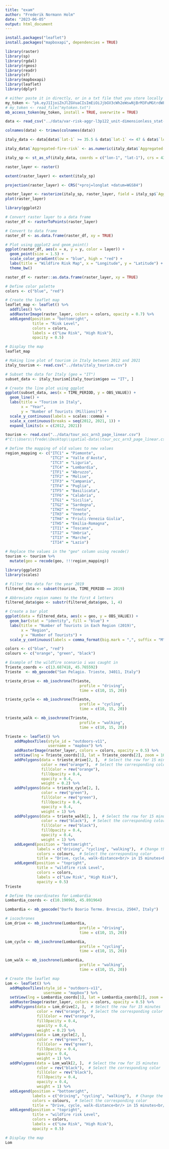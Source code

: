 ```yaml
---
title: "exam"
author: "Frederik Normann Holm"
date: "2023-06-05"
output: html_document
---
```




```r
install.packages("leaflet")
install.packages("mapboxapi", dependencies = TRUE)
```

```r
library(raster)
library(sp)
library(rgdal)
library(rgeos)
library(readr)
library(sf)
library(mapboxapi)
library(leaflet)
library(dplyr)
```

```r
# either paste it in directly, or in a txt file that you store locally and "ignore"
my_token <- "pk.eyJ1IjoiZnJlZGVuaCIsImEiOiJjbGV3cWh2eWswNjBrM3FuMGtrdWF3ejRxIn0.HnZxRawLqROSoooxNZCztA"
# my_token <- read_file("mytoken.txt")
mb_access_token(my_token, install = TRUE, overwrite = TRUE)
```


```r
data <- read_csv("../data/var-risk-aggr-l3p122_unit-dimensionless_stat-rank_class3-3.csv")

colnames(data) <- trimws(colnames(data))

italy_data <- data[data$`lat-1` >= 35.5 & data$`lat-1` <= 47 & data$`lon-1` >= 6 & data$`lon-1` <= 18 & !is.na(data$`Aggregated-fire-risk`), ]

italy_data$`Aggregated-fire-risk` <- as.numeric(italy_data$`Aggregated-fire-risk`)

italy_sp <- st_as_sf(italy_data, coords = c("lon-1", "lat-1"), crs = 4326)

raster_layer <- raster()

extent(raster_layer) <- extent(italy_sp)

projection(raster_layer) <- CRS("+proj=longlat +datum=WGS84")

raster_layer <- rasterize(italy_sp, raster_layer, field = italy_sp$`Aggregated-fire-risk`, na.rm = TRUE)
plot(raster_layer)
```

```r
library(ggplot2)

# Convert raster layer to a data frame
raster_df <- rasterToPoints(raster_layer)

# Convert to data frame
raster_df <- as.data.frame(raster_df, xy = TRUE)

# Plot using ggplot2 and geom_point()
ggplot(raster_df, aes(x = x, y = y, color = layer)) +
  geom_point(size = 1.5) +
  scale_color_gradient(low = "blue", high = "red") +
  labs(title = "Wildfire Risk Map", x = "Longitude", y = "Latitude") +
  theme_bw()
```

```r
raster_df <- raster::as.data.frame(raster_layer, xy = TRUE)

# Define color palette
colors <- c("blue", "red")

# Create the leaflet map
leaflet_map <- leaflet() %>%
  addTiles() %>%
  addRasterImage(raster_layer, colors = colors, opacity = 0.7) %>%
  addLegend(position = "bottomright",
            title = "Risk Level",
            colors = colors,
            labels = c("Low Risk", "High Risk"),
            opacity = 0.5)

# Display the map
leaflet_map
```
```r
# Making line plot of tourism in Italy between 2012 and 2021
italy_tourism <- read.csv("../data/italy_tourism.csv")

# Subset the data for Italy (geo = "IT")
subset_data <- italy_tourism[italy_tourism$geo == "IT", ]

# Create the line plot using ggplot
ggplot(subset_data, aes(x = TIME_PERIOD, y = OBS_VALUE)) +
  geom_line() +
  labs(title = "Tourism in Italy",
       x = "Year",
       y = "Number of Tourists (Millions)") +
  scale_y_continuous(labels = scales::comma) +
  scale_x_continuous(breaks = seq(2012, 2021, 1)) +
  expand_limits(x = c(2012, 2021))


```


```r
tourism <- read.csv("../data/tour_occ_arn3_page_linear.csv")
#"C:\\Users\\frede\\Desktop\\spatial-data\\tour_occ_arn3_page_linear.csv"

# Define the mapping of old values to new values
region_mapping <- c("ITC1" = "Piemonte",
                    "ITC2" = "Valle d'Aosta",
                    "ITC3" = "Liguria",
                    "ITC4" = "Lombardia",
                    "ITF1" = "Abruzzo",
                    "ITF2" = "Molise",
                    "ITF3" = "Campania",
                    "ITF4" = "Puglia",
                    "ITF5" = "Basilicata",
                    "ITF6" = "Calabria",
                    "ITG1" = "Sicilia",
                    "ITG2" = "Sardegna",
                    "ITH2" = "Trento",
                    "ITH3" = "Veneto",
                    "ITH4" = "Friuli-Venezia Giulia",
                    "ITH5" = "Emilia-Romagna",
                    "ITI1" = "Toscana",
                    "ITI2" = "Umbria",
                    "ITI3" = "Marche",
                    "ITI4" = "Lazio")
                    
# Replace the values in the "geo" column using recode()
tourism <- tourism %>%
  mutate(geo = recode(geo, !!!region_mapping))
```

```r
library(ggplot2)
library(scales)

# Filter the data for the year 2019
filtered_data <- subset(tourism, TIME_PERIOD == 2019)

# Abbreviate region names to the first 4 letters
filtered_data$geo <- substr(filtered_data$geo, 1, 4)

# Create a bar plot
ggplot(data = filtered_data, aes(x = geo, y = OBS_VALUE)) +
  geom_bar(stat = "identity", fill = "blue") +
  labs(title = "Number of Tourists in Each Region (2019)",
       x = "Region",
       y = "Number of Tourists") +
  scale_y_continuous(labels = comma_format(big.mark = ",", suffix = "M"))
```
```r
colors <- c("blue", "red")
colours <- c("orange", "green", "black")
```

```r
# Example of the wildfire scenario i was caught in
Trieste_coords <- c(13.687418, 45.765592)
Trieste  <- mb_geocode("San Pelagio. Trieste, 34011, Italy")

trieste_drive <- mb_isochrone(Trieste,
                                 profile = "driving",
                                 time = c(10, 15, 20))

trieste_cycle <- mb_isochrone(Trieste,
                                 profile = "cycling",
                                 time = c(10, 15, 20))

trieste_walk <- mb_isochrone(Trieste,
                                 profile = "walking",
                                 time = c(10, 15, 20))

Trieste <- leaflet() %>%
    addMapboxTiles(style_id = "outdoors-v11",
                   username = "mapbox") %>%
    addRasterImage(raster_layer, colors = colors, opacity = 0.5) %>%
    setView(lng = Trieste_coords[1], lat = Trieste_coords[2], zoom = 10.5) %>%
    addPolygons(data = trieste_drive[2, ],  # Select the row for 15 minutes
                color = rev("orange"),  # Select the corresponding color
                fillColor = rev("orange"),
                fillOpacity = 0.4,
                opacity = 0.4,
                weight = 0.2) %>%
    addPolygons(data = trieste_cycle[2, ], 
                color = rev("green"),
                fillColor = rev("green"),
                fillOpacity = 0.4, 
                opacity = 0.4, 
                weight = 1) %>%
    addPolygons(data = trieste_walk[2, ],  # Select the row for 15 minutes
                color = rev("black"),  # Select the corresponding color
                fillColor = rev("black"),
                fillOpacity = 0.4,
                opacity = 0.4,
                weight = 1) %>%
    addLegend(position = "bottomright",
              labels = c("driving", "cycling", "walking"),  # Change the label to 15
              colors = colours,  # Select the corresponding color
              title = "Drive, cycle, walk-distance<br/> in 15 minutes<br/> from high risk location<br/> San Pelagio") %>%
    addLegend(position = "topright",
              title = "wildfire risk Level",
              colors = colors,
              labels = c("Low Risk", "High Risk"),
              opacity = 0.5)
Trieste
```


```r
# Define the coordinates for Lombardia
Lombardia_coords <- c(10.190965, 45.891964)

Lombardia <- mb_geocode("Darfo Boario Terme. Brescia, 25047, Italy")

# iscochrones
Lom_drive <- mb_isochrone(Lombardia,
                                 profile = "driving",
                                 time = c(10, 15, 20))

Lom_cycle <- mb_isochrone(Lombardia,
                                 profile = "cycling",
                                 time = c(10, 15, 20))

Lom_walk <- mb_isochrone(Lombardia,
                                 profile = "walking",
                                 time = c(10, 15, 20))

# Create the leaflet map
Lom <- leaflet() %>%
  addMapboxTiles(style_id = "outdoors-v11",
                 username = "mapbox") %>%
  setView(lng = Lombardia_coords[1], lat = Lombardia_coords[2], zoom = 10.5) %>%
  addRasterImage(raster_layer, colors = colors, opacity = 0.5) %>%
  addPolygons(data = Lom_drive[2, ],  # Select the row for 15 minutes
              color = rev("orange"),  # Select the corresponding color
              fillColor = rev("orange"),
              fillOpacity = 0.4,
              opacity = 0.4,
              weight = 0.2) %>%
  addPolygons(data = Lom_cycle[2, ], 
              color = rev("green"),
              fillColor = rev("green"),
              fillOpacity = 0.4, 
              opacity = 0.4, 
              weight = 1) %>%
  addPolygons(data = Lom_walk[2, ],  # Select the row for 15 minutes
              color = rev("black"),  # Select the corresponding color
              fillColor = rev("black"),
              fillOpacity = 0.4,
              opacity = 0.4,
              weight = 1) %>%
  addLegend(position = "bottomright",
            labels = c("driving", "cycling", "walking"),  # Change the label to 15
            colors = colours,  # Select the corresponding color
            title = "Drive, cycle, walk-distance<br/> in 15 minutes<br/> from high risk location<br/> Darfo Boario Terme") %>%
  addLegend(position = "topright",
            title = "wildfire risk Level",
            colors = colors,
            labels = c("Low Risk", "High Risk"),
            opacity = 0.5)

# Display the map
Lom
```






